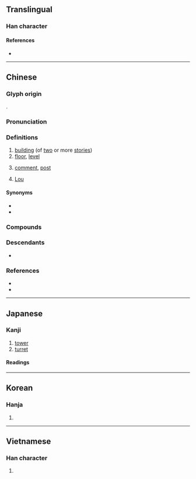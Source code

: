 {{also|楼}}
{{character info}}
==Translingual==
{{ja-forms|[[楼]]|[[楼]]|樓}}

===Han character===
{{Han char|rn=75|rad=木|as=11|sn=15|four=45944|canj=DLWV|ids=⿰木婁}}

====References====
* {{Han ref|kx=0549.310|dkj=15430|dj=0937.240|hdz=21279.040|uh=6A13|ud=27155|bh=BCD3|bd=48339}}

----

==Chinese==
{{zh-forms|s=楼|alt=𣏥-nonstandard}}

===Glyph origin===
{{Han etym}}
{{Han compound|木|婁|ls=psc|c1=s|c2=p|t1=tree}}.

===Pronunciation===
{{zh-pron
|m=lóu
|m-s=
|dg=лу1
|c=lau4,lau4-2
|c-t=
|g=
|h=pfs=lèu;gd=lêu2
|j=
|mb=lê
|md=làu/lèu
|mn=qz:liô/xm,zz:lô͘/lâu
|mn_note=liô/lô͘ - literary; lâu - vernacular
|mn-t=lao5
|w=3leu
|x=
|ma=y
|mc=y
|oc=y
|cat=n,cl,pn
}}

===Definitions===
{{zh-hanzi}}

# [[building]] (of [[two]] or more [[stories]]) {{zh-mw|m:棟}}
# [[floor]], [[level]] {{zh-mw|層}}
#: {{zh-x|那個 房子{zi} 有 三 層 樓。|That house has three '''floors'''.}}
#: {{zh-x|我 住 喺 二 樓{lau4-2}。|I live on the second '''floor'''.|C}}
# {{lb|zh|internet slang}} [[comment]], [[post]]
#: {{zh-x|9 樓|'''comment''' #9}}
#: {{zh-x|樓主|[[OP]]}}
#: {{zh-x|蓋樓|to reply to a thread}}
#: {{zh-x|借樓 問 一下，@[……]|}}
# {{surname|zh}} [[Lou]]

====Synonyms====
* {{zh-l|層}}
* {{zh-l|樓層}}

===Compounds===
{{zh-der|樓板|樓層|樓道|樓頂|樓房|樓閣|樓上|樓臺|樓梯|樓下|大樓|亭臺樓閣|北固樓|南樓詠謔|平地樓臺|岑樓齊末|城樓|彩樓配|上樓|吊樓|下樓|岳陽樓|岑樓|層樓|墜樓|寫字樓|十二樓|居民樓|妝樓|崗樓|山樓|人去樓空|寶釵樓|寸木岑樓|危樓|樓櫓|玉樓金闕|暗樓子|樓船|秦樓謝館|樓中樓|玉樓赴召|樓窗|望樓車|拜經樓|登樓|樓閣亭臺|海樓|玉樓金閣|摩天樓|煙雨樓|楚館秦樓|樓子|樵樓|牌樓|白門樓|戍樓|樓羅|明樓|明遠樓|摘星樓|樓宇|空中樓閣|樓臺會|皕宋樓|秦樓楚館|秦樓|樊樓|玉樓|氣樓|樓車|洋樓|碉樓|摩天大樓|江樓|歌樓舞館|望樓|畫閣朱樓|瓊瑤樓閣|瓊樓玉宇|樓臺亭閣|玉樓金殿|玉樓春|白玉樓|朱閣青樓|栝樓|更上層樓|樓蘭晉簡|燕子樓|海市蜃樓|更樓|登樓望闕|樓蘭|炮樓|樓底下|畫樓|樓庫|敵樓|金粉樓臺|蜃樓|赤崁樓|過街樓|背山起樓|紅粉青樓|門樓|茶樓|迷樓|綵牌樓|近水樓臺|重樓|蜃樓海市|跑樓|角樓|青樓|莒光樓|龍樓|鼓樓|黃樓|閣樓|頂樓|鸛雀樓|鴿樓|鴛鴦樓|鳳閣龍樓|鳳去秦樓|鳳去樓空|酒樓|高樓大廈|驛樓|騎樓|門樓子|翠樓|離樓|金谷墮樓|譙樓|赤嵌樓|鐘樓|銀樓|金樓子|粉妝樓|船樓|花粉樓|黃鶴樓|紅樓|紅樓夢|著腳書樓|箭樓|舞榭歌樓|綵樓|東門樓|樓子灣|吳樓|古樓|孟樓|李樓|駱樓|周樓|施樓|徐樓|中樓|花樓|邵家樓|陳家樓|更上一層樓|陳策樓}}

===Descendants===
* {{desc|th|เหลา||restaurant|bor=1}}

===References===
* {{R:yue:Hanzi}}
* {{thcwd|11183}}

{{zh-cat|Beginning}}

----

==Japanese==
{{ja-kanji forms|楼|樓}}

===Kanji===
{{ja-kanji|grade=|rs=木11|shin=楼}}

# [[tower]]
# [[turret]]

====Readings====
{{ja-readings
|goon=る
|kanon=ろう
|kun=たかどの-, やぐら-
}}

----

==Korean==

===Hanja===
{{ko-hanja|hangeul=[[루]]>[[누]]}}

# {{rfdef|ko|sort=木11}}

----

==Vietnamese==

===Han character===
{{vi-hantu|[[lầu]], [[lâu]]|rs=木11}}

# {{rfdef|vi|sort=木11}}